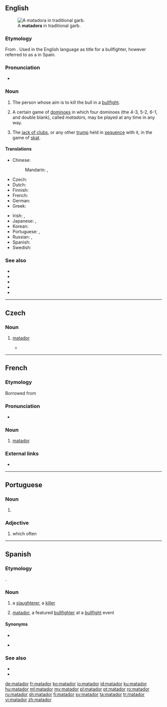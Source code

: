 {{also|Matador}}
==English==
[[File:HildaTenorioOvacion.jpg|thumb|A '''matadora''' in traditional garb.]]

===Etymology===
From {{etyl|es|en}} {{m|es|matador||killer}}. Used in the English language as title for a bullfighter, however referred to as a {{m|es|toreador}} in Spain.

===Pronunciation===
* {{a|US}} {{IPA|/ˈmætədɔɹ/|lang=en}}

===Noun===
{{head|en|noun|plural|matadors|or|matadores|feminine|matadora}}

# {{lb|en|bullfighting}} The person whose aim is to kill the bull in a [[bullfight]].
# {{lb|en|uncountable}} A certain game of [[domino]]es in which four dominoes (the 4-3, 5-2, 6-1, and double blank), called ''matadors'', may be played at any time in any way.
# {{lb|en|card games}} The [[jack of clubs]], or any other [[trump]] held in [[sequence]] with it, in the game of [[skat]].

====Translations====
{{trans-top|bullfighter}}
* Chinese:
*: Mandarin: {{t+|cmn|鬥牛士|sc=Hani}}, {{t+|cmn|斗牛士|tr=dòuniúshì|sc=Hani}}
* Czech: {{t|cs|matador|m}}
* Dutch: {{t+|nl|stierenvechter}}
* Finnish: {{t+|fi|matadori}}
* French: {{t+|fr|matador|m}}
* German: {{t|de|Matador|m}}
* Greek: {{t+|el|ταυρομάχος}}
{{trans-mid}}
* Irish: {{t|ga|tarbhadóir|m}}, {{t|ga|tarbhchomhraiceoir|m}}
* Japanese: {{t|ja|マタドール|tr=matadōru|sc=Jpan}}, {{t|ja|闘牛士|tr=とうぎゅうし, tōgyūshi|sc=Jpan}}
* Korean: {{t|ko|부우사|tr=buusa|sc=Hang}} 
* Portuguese: {{t+|pt|toureiro|m}}, {{t|pt|toureador|m}}
* Russian: {{t+|ru|матадо́р|m}}, {{t+|ru|тореадо́р|m}}
* Spanish: {{t|es|matador|m}}
* Swedish: {{t+|sv|matador|c}}
{{trans-bottom}}

===See also===
* {{l|en|bullfighting}}
* {{l|en|bull ring}}
* {{l|en|picador}}
* {{l|en|tauromachy}}
* {{l|en|toreador}}

----

==Czech==

===Noun===
{{cs-noun|g=m}}

# {{lb|cs|bullfighting}} [[#English|matador]] {{gloss|the person whose aim is to kill the bull in a bullfight}}
#* {{quote-book|passage=Bledý matador jde znovu s mečem a muletou zabíjet podle pravidel hry; avšak býk se zaberanil a stojí se vztyčenou hlavou, se šíjí zježenou banderillami a jakoby přehozenou pláštěm krve.|author=Karel Čapek|year=1930|title=Výlet do Španěl}}

----

==French==

===Etymology===
Borrowed from {{etyl|es|fr}}

===Pronunciation===
* {{IPA|/ma.ta.dɔʁ/|lang=fr}}

===Noun===
{{fr-noun|m}}

# {{lb|fr|bullfighting}} [[#English|matador]]

===External links===
* {{R:TLFi}}

----

==Portuguese==

===Noun===
{{pt-noun|m|f=matadora}}

# {{l|en|killer}} {{gloss|someone who kills}}

===Adjective===
{{pt-adj|matad|or}}

# which often {{l|en|kill|kills}}

----

==Spanish==

===Etymology===
{{suffix|matar|dor|lang=es}}.

===Noun===
{{es-noun|m|es|f=matadora}}

# a [[slaughterer]], a [[killer]]
# {{lb|es|bullfighting}} [[#English|matador]], a featured [[bullfighter]] at a [[bullfight]] event

====Synonyms====
* {{l|es|diestro}}
* {{sense|murderer}} {{l|es|asesino}}

===See also===
* {{l|es|picador}}
* {{l|es|toreador}}

[[de:matador]]
[[fr:matador]]
[[ko:matador]]
[[io:matador]]
[[id:matador]]
[[ku:matador]]
[[hu:matador]]
[[ml:matador]]
[[my:matador]]
[[pl:matador]]
[[pt:matador]]
[[ro:matador]]
[[ru:matador]]
[[sh:matador]]
[[fi:matador]]
[[sv:matador]]
[[ta:matador]]
[[tr:matador]]
[[vi:matador]]
[[zh:matador]]